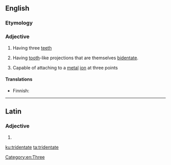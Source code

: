 ==English==

===Etymology===
{{prefix|tri|dentate|lang=en}}

===Adjective===
{{en-adj|-}}

# Having three [[teeth]]
# {{lb|en|botany}} Having [[tooth]]-like projections that are themselves [[bidentate]].
# {{lb|en|chemistry|of a ligand}} Capable of attaching to a [[metal]] [[ion]] at three points

====Translations====
{{trans-top|having three teeth}}
* Finnish: {{t|fi|kolmihampainen}}
{{trans-mid}}
{{trans-bottom}}

[[Category:en:Three]]

----

==Latin==

===Adjective===
{{la-adj-form|tridentāte}}

# {{inflection of|tridentātus||voc|m|s|lang=la}}

[[ku:tridentate]]
[[ta:tridentate]]